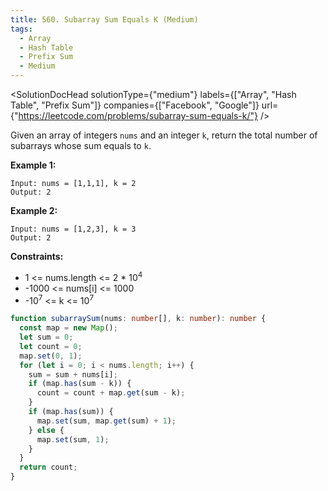 ```yaml
---
title: 560. Subarray Sum Equals K (Medium)
tags:
  - Array
  - Hash Table
  - Prefix Sum
  - Medium
---
```



<SolutionDocHead
  solutionType={"medium"}
  labels={["Array", "Hash Table", "Prefix Sum"]}
  companies={["Facebook", "Google"]}
  url={"https://leetcode.com/problems/subarray-sum-equals-k/"}
/>

Given an array of integers `nums` and an integer `k`, return the total number of subarrays whose sum equals to `k`.

<b>Example 1:</b>

```
Input: nums = [1,1,1], k = 2
Output: 2
```

<b>Example 2:</b>

```
Input: nums = [1,2,3], k = 3
Output: 2
```

<b>Constraints:</b>

- 1 <= nums.length <= 2 \* 10<sup>4</sup>
- -1000 <= nums[i] <= 1000
- -10<sup>7</sup> <= k <= 10<sup>7</sup>

```ts title=solution.ts
function subarraySum(nums: number[], k: number): number {
  const map = new Map();
  let sum = 0;
  let count = 0;
  map.set(0, 1);
  for (let i = 0; i < nums.length; i++) {
    sum = sum + nums[i];
    if (map.has(sum - k)) {
      count = count + map.get(sum - k);
    }
    if (map.has(sum)) {
      map.set(sum, map.get(sum) + 1);
    } else {
      map.set(sum, 1);
    }
  }
  return count;
}
```
